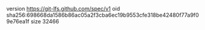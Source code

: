 version https://git-lfs.github.com/spec/v1
oid sha256:698668da1586b86ac05a2f3cba6ec19b9553cfe318be42480f77a9f09e76ea1f
size 32466
